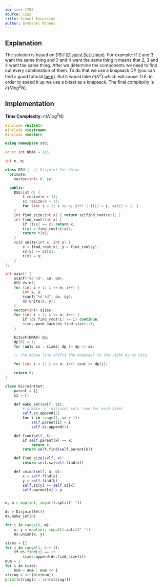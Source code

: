 ```yaml
---
id: cses-1706
source: CSES
title: School Excursion
author: Brebenel Mihnea
---
```


## Explanation

The solution is based on DSU ([Disjoint Set Union](/gold/dsu)).
For example: If 2 and 3 want the same thing and 3 and 4 want the same thing it means that 2, 3 and 4 want the same thing. After we determine the components we need to find out every combination of them. To do that we use a knapsack DP (you can find a good tutorial [here](/gold/knapsack)). But it would take $\mathcal{O}(N ^ 2)$ which will cause TLE. In order to speed it up we use a bitset as a knapsack. The final complexity is $\mathcal{O}(N\log^2N)$.

## Implementation

**Time Complexity:** $\mathcal{O}(N\log^2N)$

<LanguageSection>
<CPPSection>

```cpp
#include <bitset>
#include <iostream>
#include <vector>

using namespace std;

const int NMAX = 2e5;

int n, m;

class DSU {  // Disjoint Set Union
  private:
	vector<int> t, sz;

  public:
	DSU(int n) {
		t.resize(n + 1);
		sz.resize(n + 1);
		for (int i = 1; i <= n; i++) { t[i] = i, sz[i] = 1; }
	}
	int find_size(int x) { return sz[find_root(x)]; }
	int find_root(int x) {
		if (t[x] == x) return x;
		t[x] = find_root(t[x]);
		return t[x];
	}
	void unite(int x, int y) {
		x = find_root(x), y = find_root(y);
		sz[y] += sz[x];
		t[x] = y;
	}
};

int main() {
	scanf("%d %d", &n, &m);
	DSU ds(n);
	for (int i = 1; i <= m; i++) {
		int x, y;
		scanf("%d %d", &x, &y);
		ds.unite(x, y);
	}
	vector<int> sizes;
	for (int i = 1; i <= n; i++) {
		if (ds.find_root(i) != i) continue;
		sizes.push_back(ds.find_size(i));
	}

	bitset<NMAX> dp;
	dp[0] = 1;
	for (auto sz : sizes) dp |= dp << sz;

	// The above line shifts the knapsack to the right by sz bits

	for (int i = 1; i <= n; i++) cout << dp[i];

	return 0;
}
```

</CPPSection>
<PySection>

```py
class DisjointSet:
	parent = {}
	sz = []

	def make_set(self, sz):
		# create `n` disjoint sets (one for each item)
		self.sz.append(1)
		for i in range(1, sz + 1):
			self.parent[i] = i
			self.sz.append(1)

	def find(self, k):
		if self.parent[k] == k:
			return k
		return self.find(self.parent[k])

	def find_size(self, x):
		return self.sz[self.find(x)]

	def union(self, a, b):
		x = self.find(a)
		y = self.find(b)
		self.sz[y] += self.sz[x]
		self.parent[x] = y


n, m = map(int, input().split(" "))

ds = DisjointSet()
ds.make_set(n)

for i in range(0, m):
	x, y = map(int, input().split(" "))
	ds.union(x, y)

sizes = []
for i in range(1, n + 1):
	if ds.find(i) == i:
		sizes.append(ds.find_size(i))
num = 1
for i in sizes:
	num = num | num << i
string = str(bin(num))
print(string[3 : len(string)])
```

</PySection>
</LanguageSection>
